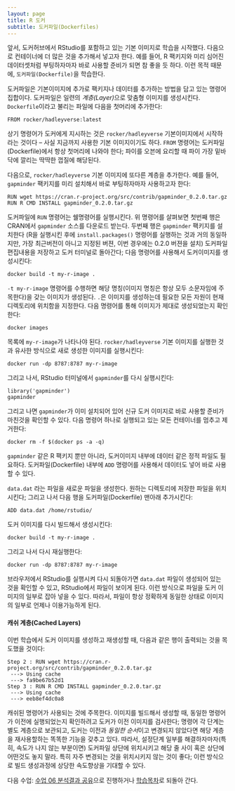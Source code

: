 ```yaml
---
layout: page
title: R 도커
subtitle: 도커파일(Dockerfiles)
---
```


앞서, 도커허브에서 RStudio를 포함하고 있는 기본 이미지로 학습을 시작했다.
다음으로 컨테이너에 더 많은 것을 추가해서 넣고자 한다.
예를 들어, R 팩키지와 미리 심어진 데이터셋처럼 부팅하자마자 바로 사용할 준비가 되면 참 좋을 듯 하다.
이런 목적 때문에, `도커파일(Dockerfile)`을 학습한다.

도커파일은 기본이미지에 추가로 팩키지나 데이터를 추가하는 방법을 담고 있는 명령어 집합이다.
도커파일은 일련의 *계층(Layer)*으로 맞춤형 이미지를 생성시킨다.
`Dockerfile`이라고 불리는 파일에 다음을 첫머리에 추가한다:

```
FROM rocker/hadleyverse:latest
```

상기 명령어가 도커에게 지시하는 것은 `rocker/hadleyverse` 기본이미지에서 시작하라는 것이다 -- 사실 지금까지 사용한 기본 이미지이기도 하다. `FROM` 명령어는 도커파일(Dockerfile)에서 항상 첫머리에 나와야 한다; 
파이를 오븐에 요리할 때 파이 가장 밑바닥에 깔리는 딱딱한 껍질에 해당된다.

다음으로, `rocker/hadleyverse` 기본 이미지에 또다른 계층을 추가한다. 예를 들어,
`gapminder` 팩키지를 미리 설치해서 바로 부팅하자마자 사용하고자 한다:

```
RUN wget https://cran.r-project.org/src/contrib/gapminder_0.2.0.tar.gz
RUN R CMD INSTALL gapminder_0.2.0.tar.gz
```

도커파일에 `RUN` 명령어는 쉘명령어를 실행시킨다.
위 명령어를 살펴보면 첫번째 행은 CRAN에서 `gapminder` 소스를 다운로드 받는다.
두번째 행은 `gapminder` 팩키지를 설치한다 (R을 실행시킨 후에 `install.packages()` 명령어를 실행하는 것과 거의 동일하지만, 가장 최근버전이 아니고 지정된 버젼, 이번 경우에는 0.2.0 버젼을 설치)
도커파일 편집내용을 저장하고 도커 터미널로 돌아간다; 다음 명령어를 사용해서 도커이미지를 생성시킨다:

```
docker build -t my-r-image .
```

`-t my-r-image` 명령어를 수행하면 해당 명칭(이미지 명칭은 항상 모두 소문자임에 주목한다)을 갖는 이미지가 생성된다.
`.`은 이미지를 생성하는데 필요한 모든 자원이 현재 디렉토리에 위치함을 지정한다.
다음 명령어를 통해 이미지가 제대로 생성되었는지 확인한다:

```
docker images
```

목록에 `my-r-image`가 나타나야 된다. `rocker/hadleyverse` 기본 이미지를 실행한 것과 유사한 방식으로 새로 생성한 이미지를 실행시킨다:

```
docker run -dp 8787:8787 my-r-image
```

그리고 나서, RStudio 터미널에서 `gapminder`를 다시 실행시킨다:

```
library('gapminder')
gapminder
```

그리고 나면 `gapminder`가 이미 설치되어 있어 신규 도커 이미지로 바로 사용할 준비가 마친것을 확인할 수 있다.
다음 명령어 하나로 실행되고 있는 모든 컨테이너를 멈추고 제거한다:

<!--- (TODO: Have we really talked about this before? Do we just want to use Ctlr+c) -->

```
docker rm -f $(docker ps -a -q)
```

`gapminder` 같은 R 팩키지 뿐만 아니라, 도커이미지 내부에 데이터 같은 정적 파일도 필요하다.
도커파일(Dockerfile) 내부에 `ADD` 명령어를 사용해서 데이터도 넣어 바로 사용할 수 있다.


`data.dat` 라는 파일을 새로운 파일을 생성한다. 원하는 디렉토리에 저장한 파일을 위치시킨다;
그리고 나서 다음 행을 도커파일(Dockerfile) 맨아래 추가시킨다:

```
ADD data.dat /home/rstudio/
```

도커 이미지를 다시 빌드해서 생성시킨다:

```
docker build -t my-r-image .
```

그리고 나서 다시 재실행한다:

```
docker run -dp 8787:8787 my-r-image
```

브라우저에서 RStudio를 실행시켜 다시 되돌아가면 `data.dat` 파일이 생성되어 있는 것을 확인할 수 있고,
RStudio에서 파일이 보이게 된다. 이런 방식으로 파일을 도커 이미지의 일부로 잡아 넣을 수 있다.
따라서, 파일이 항상 정확하게 동일한 상태로 이미지의 일부로 언제나 이용가능하게 된다.

#### 캐쉬 계층(Cached Layers)

이번 학습에서 도커 이미지를 생성하고 재생성할 때, 다음과 같은 행이 출력되는 것을 목도했을 것이다:

```
Step 2 : RUN wget https://cran.r-project.org/src/contrib/gapminder_0.2.0.tar.gz
 ---> Using cache
 ---> fa9be67b52d1
Step 3 : RUN R CMD INSTALL gapminder_0.2.0.tar.gz
 ---> Using cache
 ---> eeb8ef4dc0a8
```

캐쉬된 명령어가 사용되는 것에 주목한다.
이미지를 빌드해서 생성할 때, 동일한 명령어가 이전에 실행되었는지 확인하려고 도커가 이전 이미지를 검사한다;
명령어 각 단계는 별도 계층으로 보관되고, 도커는 이전과 *동일한 순서*이고 변경되지 않았다면 해당 계층을 
재사용할하는 똑똑한 기능을 갖추고 있다. 따라서, 설정단계 일부를 해결하자마자(특히, 속도가 나지 않는 부분이면)
도커파일 상단에 위치시키고 해당 줄 사이 혹은 상단에 어떤것도 놓지 말라. 특히 자주 변경되는 것을 위치시키지 않는 것이 좋다; 이런 방식으로 빌드 생성과정에 상당한 속도향상을 기대할 수 있다.

다음 수업: [수업 06 분석결과 공유](06-Sharing-all-your-analysis.html)으로 진행하거나 
[학습목차](index.html)로 되돌아 간다.


